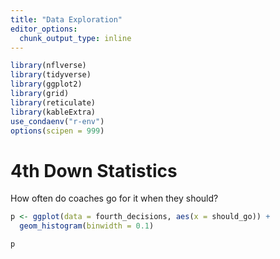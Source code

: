 ```yaml
---
title: "Data Exploration"
editor_options: 
  chunk_output_type: inline
---
```


```r
library(nflverse)
library(tidyverse)
library(ggplot2)
library(grid)
library(reticulate)
library(kableExtra)
use_condaenv("r-env")
options(scipen = 999)
```

# 4th Down Statistics

How often do coaches go for it when they should?

```r
p <- ggplot(data = fourth_decisions, aes(x = should_go)) + 
  geom_histogram(binwidth = 0.1)

p
```
